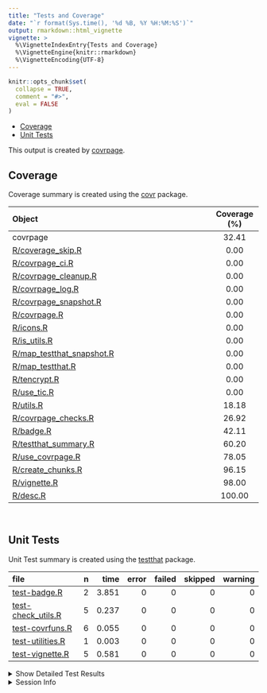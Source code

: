 ```yaml
---
title: "Tests and Coverage"
date: "`r format(Sys.time(), '%d %B, %Y %H:%M:%S')`"
output: rmarkdown::html_vignette
vignette: >
  %\VignetteIndexEntry{Tests and Coverage}
  %\VignetteEngine{knitr::rmarkdown}
  %\VignetteEncoding{UTF-8}
---
```

  
```r
knitr::opts_chunk$set(
  collapse = TRUE,
  comment = "#>",
  eval = FALSE
)
```

<!--- Placeholder for tests/README.md Do Not Edit--->
- <a href="#coverage" id="toc-coverage">Coverage</a>
- <a href="#unit-tests" id="toc-unit-tests">Unit Tests</a>

This output is created by
[covrpage](https://github.com/yonicd/covrpage).

## Coverage

Coverage summary is created using the
[covr](https://github.com/r-lib/covr) package.

| Object                                                    | Coverage (%) |
|:----------------------------------------------------------|:------------:|
| covrpage                                                  |    32.41     |
| [R/coverage_skip.R](https://github.com/yonicd/covrpage/tree/actions/R/coverage_skip.R)                 |     0.00     |
| [R/covrpage_ci.R](https://github.com/yonicd/covrpage/tree/actions/R/covrpage_ci.R)                     |     0.00     |
| [R/covrpage_cleanup.R](https://github.com/yonicd/covrpage/tree/actions/R/covrpage_cleanup.R)           |     0.00     |
| [R/covrpage_log.R](https://github.com/yonicd/covrpage/tree/actions/R/covrpage_log.R)                   |     0.00     |
| [R/covrpage_snapshot.R](https://github.com/yonicd/covrpage/tree/actions/R/covrpage_snapshot.R)         |     0.00     |
| [R/covrpage.R](https://github.com/yonicd/covrpage/tree/actions/R/covrpage.R)                           |     0.00     |
| [R/icons.R](https://github.com/yonicd/covrpage/tree/actions/R/icons.R)                                 |     0.00     |
| [R/is_utils.R](https://github.com/yonicd/covrpage/tree/actions/R/is_utils.R)                           |     0.00     |
| [R/map_testthat_snapshot.R](https://github.com/yonicd/covrpage/tree/actions/R/map_testthat_snapshot.R) |     0.00     |
| [R/map_testthat.R](https://github.com/yonicd/covrpage/tree/actions/R/map_testthat.R)                   |     0.00     |
| [R/tencrypt.R](https://github.com/yonicd/covrpage/tree/actions/R/tencrypt.R)                           |     0.00     |
| [R/use_tic.R](https://github.com/yonicd/covrpage/tree/actions/R/use_tic.R)                             |     0.00     |
| [R/utils.R](https://github.com/yonicd/covrpage/tree/actions/R/utils.R)                                 |    18.18     |
| [R/covrpage_checks.R](https://github.com/yonicd/covrpage/tree/actions/R/covrpage_checks.R)             |    26.92     |
| [R/badge.R](https://github.com/yonicd/covrpage/tree/actions/R/badge.R)                                 |    42.11     |
| [R/testthat_summary.R](https://github.com/yonicd/covrpage/tree/actions/R/testthat_summary.R)           |    60.20     |
| [R/use_covrpage.R](https://github.com/yonicd/covrpage/tree/actions/R/use_covrpage.R)                   |    78.05     |
| [R/create_chunks.R](https://github.com/yonicd/covrpage/tree/actions/R/create_chunks.R)                 |    96.15     |
| [R/vignette.R](https://github.com/yonicd/covrpage/tree/actions/R/vignette.R)                           |    98.00     |
| [R/desc.R](https://github.com/yonicd/covrpage/tree/actions/R/desc.R)                                   |    100.00    |

<br>

## Unit Tests

Unit Test summary is created using the
[testthat](https://github.com/r-lib/testthat) package.

| file                                              |   n |  time | error | failed | skipped | warning |
|:--------------------------------------------------|----:|------:|------:|-------:|--------:|--------:|
| [test-badge.R](https://github.com/yonicd/covrpage/tree/actions/tests/testthat/test-badge.R)             |   2 | 3.851 |     0 |      0 |       0 |       0 |
| [test-check_utils.R](https://github.com/yonicd/covrpage/tree/actions/tests/testthat/test-check_utils.R) |   5 | 0.237 |     0 |      0 |       0 |       0 |
| [test-covrfuns.R](https://github.com/yonicd/covrpage/tree/actions/tests/testthat/test-covrfuns.R)       |   6 | 0.055 |     0 |      0 |       0 |       0 |
| [test-utilities.R](https://github.com/yonicd/covrpage/tree/actions/tests/testthat/test-utilities.R)     |   1 | 0.003 |     0 |      0 |       0 |       0 |
| [test-vignette.R](https://github.com/yonicd/covrpage/tree/actions/tests/testthat/test-vignette.R)       |   5 | 0.581 |     0 |      0 |       0 |       0 |

<details closed>
<summary>
Show Detailed Test Results
</summary>

| file                                                  | context                    | test                                   | status |   n |  time |
|:------------------------------------------------------|:---------------------------|:---------------------------------------|:-------|----:|------:|
| [test-badge.R](https://github.com/yonicd/covrpage/tree/actions/tests/testthat/test-badge.R#L14)             | badge                      | create badge: create                   | PASS   |   1 | 3.573 |
| [test-badge.R](https://github.com/yonicd/covrpage/tree/actions/tests/testthat/test-badge.R#L19)             | badge                      | create badge: output message           | PASS   |   1 | 0.278 |
| [test-check_utils.R](https://github.com/yonicd/covrpage/tree/actions/tests/testthat/test-check_utils.R#L4)  | check for tests            | tests are detected                     | PASS   |   1 | 0.006 |
| [test-check_utils.R](https://github.com/yonicd/covrpage/tree/actions/tests/testthat/test-check_utils.R#L14) | check for packages         | packages are detected                  | PASS   |   3 | 0.032 |
| [test-check_utils.R](https://github.com/yonicd/covrpage/tree/actions/tests/testthat/test-check_utils.R#L23) | use covrpage               | test use_covrpage                      | PASS   |   1 | 0.199 |
| [test-covrfuns.R](https://github.com/yonicd/covrpage/tree/actions/tests/testthat/test-covrfuns.R#L5)        | check summary covr         | covr_summary: standard input           | PASS   |   1 | 0.020 |
| [test-covrfuns.R](https://github.com/yonicd/covrpage/tree/actions/tests/testthat/test-covrfuns.R#L9_L11)    | check summary covr         | covr_summary: empty input              | PASS   |   1 | 0.009 |
| [test-covrfuns.R](https://github.com/yonicd/covrpage/tree/actions/tests/testthat/test-covrfuns.R#L19)       | check summary output types | with data: short                       | PASS   |   1 | 0.011 |
| [test-covrfuns.R](https://github.com/yonicd/covrpage/tree/actions/tests/testthat/test-covrfuns.R#L23)       | check summary output types | with data: long                        | PASS   |   1 | 0.007 |
| [test-covrfuns.R](https://github.com/yonicd/covrpage/tree/actions/tests/testthat/test-covrfuns.R#L27)       | check summary output types | with data: no data                     | PASS   |   1 | 0.005 |
| [test-covrfuns.R](https://github.com/yonicd/covrpage/tree/actions/tests/testthat/test-covrfuns.R#L35)       | check covr to df           | covr object to df: empty input         | PASS   |   1 | 0.003 |
| [test-utilities.R](https://github.com/yonicd/covrpage/tree/actions/tests/testthat/test-utilities.R#L10_L13) | utils                      | find package in path: benchmark        | PASS   |   1 | 0.003 |
| [test-vignette.R](https://github.com/yonicd/covrpage/tree/actions/tests/testthat/test-vignette.R#L23)       | vignettes                  | testing vignette: file time update     | PASS   |   1 | 0.006 |
| [test-vignette.R](https://github.com/yonicd/covrpage/tree/actions/tests/testthat/test-vignette.R#L29)       | vignettes                  | testing vignette: create vignette dir  | PASS   |   1 | 0.169 |
| [test-vignette.R](https://github.com/yonicd/covrpage/tree/actions/tests/testthat/test-vignette.R#L39)       | vignettes                  | testing vignette: add suggests         | PASS   |   1 | 0.134 |
| [test-vignette.R](https://github.com/yonicd/covrpage/tree/actions/tests/testthat/test-vignette.R#L47)       | vignettes                  | testing vignette: append suggests      | PASS   |   1 | 0.139 |
| [test-vignette.R](https://github.com/yonicd/covrpage/tree/actions/tests/testthat/test-vignette.R#L57)       | vignettes                  | testing vignette: add vignette builder | PASS   |   1 | 0.133 |

</details>
<details>
<summary>
Session Info
</summary>

| Field    | Value                            |
|:---------|:---------------------------------|
| Version  | R version 4.2.1 (2022-06-23)     |
| Platform | x86_64-apple-darwin17.0 (64-bit) |
| Running  | macOS Big Sur 11.7.2             |
| Language | en_US                            |
| Timezone | America/New_York                 |

| Package  | Version |
|:---------|:--------|
| testthat | 3.1.4   |
| covr     | 3.6.1   |
| covrpage | 0.1     |

</details>
<!--- Final Status : pass --->
